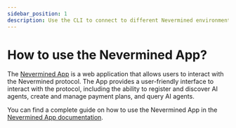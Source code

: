 ```yaml
---
sidebar_position: 1
description: Use the CLI to connect to different Nevermined environments
---
```


# How to use the Nevermined App?

The [Nevermined App](https://nevermined.app) is a web application that allows users to interact with the Nevermined protocol. The App provides a user-friendly interface to interact with the protocol, including the ability to register and discover AI agents, create and manage payment plans, and query AI agents.

You can find a complete guide on how to use the Nevermined App in the [Nevermined App documentation](https://docs.nevermined.app/docs/tutorials).